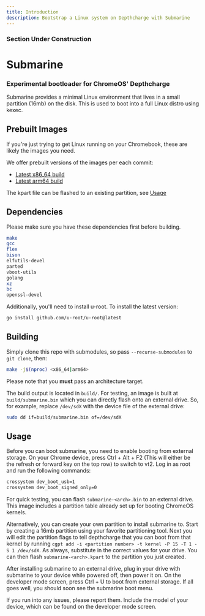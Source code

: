 ```yaml
---
title: Introduction
description: Bootstrap a Linux system on Depthcharge with Submarine
---
```


### Section Under Construction

# Submarine
### Experimental bootloader for ChromeOS' Depthcharge

Submarine provides a minimal Linux environment that lives in a small partition (16mb) on the disk. 
This is used to boot into a full Linux distro using kexec.


## Prebuilt Images
If you're just trying to get Linux running on your Chromebook, these are likely the images you need.

We offer prebuilt versions of the images per each commit:

- [Latest x86_64 build](https://nightly.link/FyraLabs/submarine/workflows/build/main/submarine-x86_64.zip)
- [Latest arm64 build](https://nightly.link/FyraLabs/submarine/workflows/build/main/submarine-arm64.zip)

The kpart file can be flashed to an existing partition, see [Usage](submarine#usage)

## Dependencies

Please make sure you have these dependencies first before building.

```bash
make
gcc
flex
bison
elfutils-devel
parted
vboot-utils
golang
xz
bc
openssl-devel
```

Additionally, you'll need to install u-root. To install the latest version:

```bash
go install github.com/u-root/u-root@latest
```

## Building

Simply clone this repo with submodules, so pass `--recurse-submodules` to `git clone`, then:

```bash
make -j$(nproc) <x86_64|arm64>
```

Please note that you **must** pass an architecture target.

The build output is located in `build/`.
For testing, an image is built at `build/submarine.bin` which you can directly flash onto an external drive.
So, for example, replace `/dev/sdX` with the device file of the external drive:

```bash
sudo dd if=build/submarine.bin of=/dev/sdX
```

## Usage

Before you can boot submarine, you need to enable booting from external storage. On your Chrome device, press Ctrl + Alt + F2 (This will either be the refresh or forward key on the top row) to switch to vt2. Log in as root and run the following commands:

```bash
crossystem dev_boot_usb=1
crossystem dev_boot_signed_only=0
```

For quick testing, you can flash `submarine-<arch>.bin` to an external drive. This image includes a partition table already set up for booting ChromeOS kernels.

Alternatively, you can create your own partition to install submarine to. Start by creating a 16mb partition using your favorite partitioning tool. Next you will edit the partition flags to tell depthcharge that you can boot from that kernel by running `cgpt add -i <partition number> -t kernel -P 15 -T 1 -S 1 /dev/sdX`. As always, substitute in the correct values for your drive. You can then flash `submarine-<arch>.kpart` to the partition you just created.

After installing submarine to an external drive, plug in your drive with submarine to your device while powered off, then power it on. On the developer mode screen, press Ctrl + U to boot from external storage. If all goes well, you should soon see the submarine boot menu.

If you run into any issues, please report them. Include the model of your device, which can be found on the developer mode screen.
